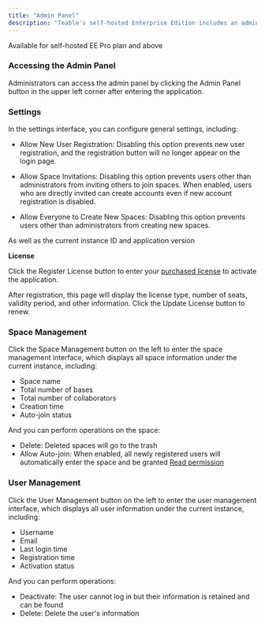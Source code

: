 ```yaml
---
title: "Admin Panel"
description: "Teable's self-hosted Enterprise Edition includes an admin panel. The first user to register after deployment automatically becomes an administrator."
---
```


<Tip>Available for self-hosted EE Pro plan and above</Tip>

### Accessing the Admin Panel

Administrators can access the admin panel by clicking the Admin Panel button in the upper left corner after entering the application.

### Settings

In the settings interface, you can configure general settings, including:

* Allow New User Registration: Disabling this option prevents new user registration, and the registration button will no longer appear on the login page.

* Allow Space Invitations: Disabling this option prevents users other than administrators from inviting others to join spaces. When enabled, users who are directly invited can create accounts even if new account registration is disabled.

* Allow Everyone to Create New Spaces: Disabling this option prevents users other than administrators from creating new spaces.

As well as the current instance ID and application version

**License**

Click the Register License button to enter your [purchased license](https://app.teable.io/setting/license-plan) to activate the application.

After registration, this page will display the license type, number of seats, validity period, and other information. Click the Update License button to renew.

### Space Management

Click the Space Management button on the left to enter the space management interface, which displays all space information under the current instance, including:

* Space name
* Total number of bases
* Total number of collaborators
* Creation time
* Auto-join status

And you can perform operations on the space:

* Delete: Deleted spaces will go to the trash
* Allow Auto-join: When enabled, all newly registered users will automatically enter the space and be granted [Read permission](/en/basic/space/space-invite)

### User Management

Click the User Management button on the left to enter the user management interface, which displays all user information under the current instance, including:

* Username
* Email
* Last login time
* Registration time
* Activation status

And you can perform operations:

* Deactivate: The user cannot log in but their information is retained and can be found
* Delete: Delete the user's information
